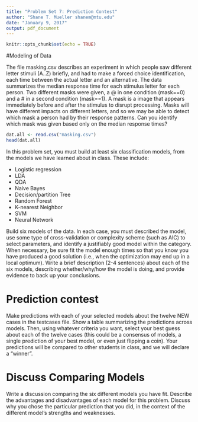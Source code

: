 ```yaml
---
title: "Problem Set 7: Prediction Contest"
author: "Shane T. Mueller shanem@mtu.edu"
date: "January 9, 2017"
output: pdf_document
---
```


```r
knitr::opts_chunk$set(echo = TRUE)
```

#Modeling of  Data

The file masking.csv describes an experiment in which people saw different letter stimuli (A..Z) briefly, and had to make a forced choice identification, each time between the actual letter and an alternative. The data summarizes the median response time for each stimulus letter for each person. Two different masks were given, a @ in one condition (mask==0) and a # in a second condition (mask==1). A mask is a image that appears immediately before and after the stimulus to disrupt processing.  Masks will have different impacts on different letters, and so we may be able to detect which mask a person had by their response patterns.  Can you identify which mask was given based only on the median response times?

```r
dat.all <- read.csv("masking.csv")
head(dat.all)

```
In this problem set, you must build at least six classification models, from the models we have learned about in class. These include:

* Logistic regression
* LDA
* QDA
* Naive Bayes
* Decision/partition Tree
* Random Forest
* K-nearest Neighbor
* SVM
* Neural Network

Build six models of the data. In each case, you must described the model, use some type of cross-validation or complexity scheme (such as AIC) to select parameters, and identify a justifiably good model within the category. When necessary, be sure fit the model enough times so that you know you have produced a good solution (i.e., when the optimization may end up in a local optimum).  Write a brief description  (2-4 sentences) about each of the six models, describing whether/why/how the model is doing, and provide evidence to back up your conclusions.


# Prediction contest
Make predictions with each of your selected models about the twelve NEW cases in the testcases file. Show a table summarizing the predictions across models.  Then, using whatever criteria you want, select your best guess about each of the twelve cases (this could be a consensus of models, a single prediction of your best model, or even just flipping a coin).  Your predictions will be compared to other students in class, and we will declare a "winner".

# Discuss Comparing Models

Write a discussion comparing the six different models you have fit.  Describe the advantages and disadvantages of each model for this problem. Discuss why you chose the particular prediction that you did, in the context of the different model's strengths and weaknesses.
